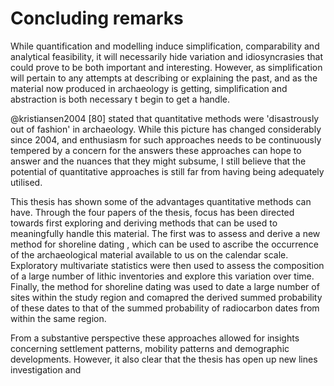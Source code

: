 # Concluding remarks

While quantification and modelling induce simplification, comparability and analytical feasibility, it will necessarily hide variation and idiosyncrasies that could prove to be both important and interesting. However, as simplification will pertain to any attempts at describing or explaining the past, and as the material now produced in archaeology is getting, simplification and abstraction is both necessary t begin to get a handle. 

@kristiansen2004[80] stated that quantitative methods were \'disastrously out of fashion\' in archaeology. While this picture has changed considerably since 2004, and enthusiasm for such approaches needs to be continuously tempered by a concern for the answers these approaches can hope to answer and the nuances that they might subsume, I still believe that the potential of quantitative approaches is still far from having being adequately utilised.  

This thesis has shown some of the advantages quantitative methods can have. Through the four papers of the thesis, focus has been directed towards first exploring and deriving methods that can be used to meaningfully handle this material. The first was to assess and derive a new method for shoreline dating , which can be used to ascribe the occurrence of the archaeological material available to us on the calendar scale. Exploratory multivariate statistics were then used to assess the composition of a large number of lithic inventories and explore this variation over time. Finally, the method for shoreline dating was used to date a large number of sites within the study region and comapred the derived summed probability of these dates to that of the summed probability of radiocarbon dates from within the same region. 

From a substantive perspective these approaches allowed for insights concerning settlement patterns, mobility patterns and demographic developments. However, it also clear that the thesis has open up new lines investigation and 

\newpage
